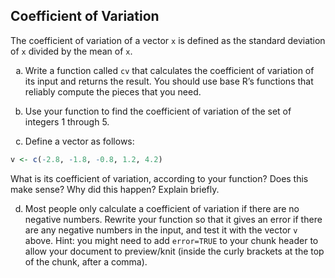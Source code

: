## Coefficient of Variation

 The coefficient of variation of a vector `x` is defined as the standard deviation of `x` divided by the mean of `x`. 



(a) Write a function called `cv` that calculates the coefficient of variation of its input and returns the result. You should use base R's functions that reliably compute the pieces that you need.



(b) Use your function to find the coefficient of variation of the set of integers 1 through 5.




(c) Define a vector as follows:

```r
v <- c(-2.8, -1.8, -0.8, 1.2, 4.2)
```

What is its coefficient of variation, according to your function? Does this make sense? Why did this happen? Explain briefly.



(d) Most people only calculate a coefficient of variation if there are no negative numbers. Rewrite your function so that it gives an error if there are any negative numbers in the input, and test it with the vector `v` above. Hint: you might need to add `error=TRUE` to your chunk header to allow your document to preview/knit (inside the curly brackets at the top of the chunk, after a comma).





